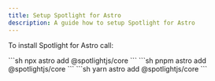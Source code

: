 ```yaml
---
title: Setup Spotlight for Astro
description: A guide how to setup Spotlight for Astro
---
```


To install Spotlight for Astro call:


<Tabs>
  <TabItem label="npm">
  ```sh 
  npx astro add @spotlightjs/core 
  ```
  </TabItem>
  <TabItem label="pnpm">
  ```sh 
  pnpm astro add @spotlightjs/core
  ```
  </TabItem>
  <TabItem label="yarn">
  ```sh 
  yarn astro add @spotlightjs/core 
  ```
  </TabItem>
</Tabs>
